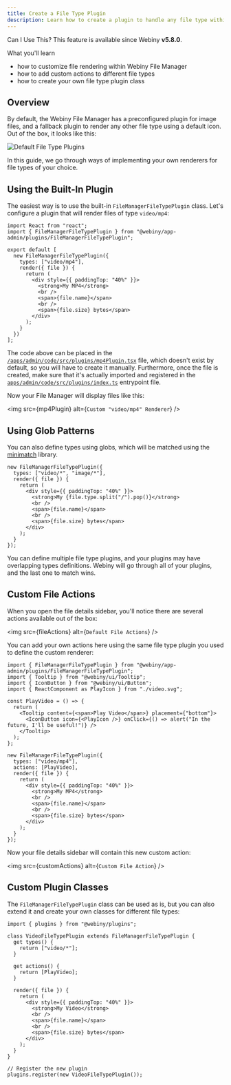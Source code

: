 ```yaml
---
title: Create a File Type Plugin
description: Learn how to create a plugin to handle any file type within Webiny File Manager.
---
```



<Alert type="info">

 Can I Use This?
This feature is available since Webiny **v5.8.0**.

</Alert>

<Alert type="success">

 What you'll learn

- how to customize file rendering within Webiny File Manager
- how to add custom actions to different file types
- how to create your own file type plugin class

</Alert>

## Overview

By default, the Webiny File Manager has a preconfigured plugin for image files, and a fallback plugin to render any other file type using a default icon. Out of the box, it looks like this:

<img src={defaultPlugins} alt="Default File Type Plugins" />

In this guide, we go through ways of implementing your own renderers for file types of your choice.

## Using the Built-In Plugin

The easiest way is to use the built-in `FileManagerFileTypePlugin` class. Let's configure a plugin that will render files of type `video/mp4`:

```tsx Custom renderer for video/mp4 files
import React from "react";
import { FileManagerFileTypePlugin } from "@webiny/app-admin/plugins/FileManagerFileTypePlugin";

export default [
  new FileManagerFileTypePlugin({
    types: ["video/mp4"],
    render({ file }) {
      return (
        <div style={{ paddingTop: "40%" }}>
          <strong>My MP4</strong>
          <br />
          <span>{file.name}</span>
          <br />
          <span>{file.size} bytes</span>
        </div>
      );
    }
  })
];
```

<Alert type="info">

The code above can be placed in the [`/apps/admin/code/src/plugins/mp4Plugin.tsx`](https://github.com/webiny/webiny-examples/blob/master/extend-admin-area/apps/admin/code/src/plugins/mp4Plugin.tsx) file, which doesn't exist by default, so you will have to create it manually. Furthermore, once the file is created, make sure that it's actually imported and registered in the [`apps/admin/code/src/plugins/index.ts`](https://github.com/webiny/webiny-examples/blob/master/extend-admin-area/apps/admin/code/src/index.ts) entrypoint file.

</Alert>

Now your File Manager will display files like this:

<img src={mp4Plugin} alt={`Custom "video/mp4" Renderer`} />

## Using Glob Patterns

You can also define types using globs, which will be matched using the [minimatch](https://www.npmjs.com/package/minimatch) library.

```tsx Using globs to match file types
new FileManagerFileTypePlugin({
  types: ["video/*", "image/*"],
  render({ file }) {
    return (
      <div style={{ paddingTop: "40%" }}>
        <strong>My {file.type.split("/").pop()}</strong>
        <br />
        <span>{file.name}</span>
        <br />
        <span>{file.size} bytes</span>
      </div>
    );
  }
});
```

You can define multiple file type plugins, and your plugins may have overlapping types definitions. Webiny will go through all of your plugins, and the last one to match wins.

## Custom File Actions

When you open the file details sidebar, you'll notice there are several actions available out of the box:

<img src={fileActions} alt={`Default File Actions`} />

You can add your own actions here using the same file type plugin you used to define the custom renderer:

```tsx Adding Custom Actions to Your File Type Plugin
import { FileManagerFileTypePlugin } from "@webiny/app-admin/plugins/FileManagerFileTypePlugin";
import { Tooltip } from "@webiny/ui/Tooltip";
import { IconButton } from "@webiny/ui/Button";
import { ReactComponent as PlayIcon } from "./video.svg";

const PlayVideo = () => {
  return (
    <Tooltip content={<span>Play Video</span>} placement={"bottom"}>
      <IconButton icon={<PlayIcon />} onClick={() => alert("In the future, I'll be useful!")} />
    </Tooltip>
  );
};

new FileManagerFileTypePlugin({
  types: ["video/mp4"],
  actions: [PlayVideo],
  render({ file }) {
    return (
      <div style={{ paddingTop: "40%" }}>
        <strong>My MP4</strong>
        <br />
        <span>{file.name}</span>
        <br />
        <span>{file.size} bytes</span>
      </div>
    );
  }
});
```

Now your file details sidebar will contain this new custom action:

<img src={customActions} alt={`Custom File Action`} />

## Custom Plugin Classes

The `FileManagerFileTypePlugin` class can be used as is, but you can also extend it and create your own classes for different file types:

```tsx Creating a Custom File Type Plugin Class
import { plugins } from "@webiny/plugins";

class VideoFileTypePlugin extends FileManagerFileTypePlugin {
  get types() {
    return ["video/*"];
  }

  get actions() {
    return [PlayVideo];
  }

  render({ file }) {
    return (
      <div style={{ paddingTop: "40%" }}>
        <strong>My Video</strong>
        <br />
        <span>{file.name}</span>
        <br />
        <span>{file.size} bytes</span>
      </div>
    );
  }
}

// Register the new plugin
plugins.register(new VideoFileTypePlugin());
```
